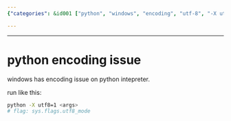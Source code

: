 ```yaml
---
{"categories": &id001 ["python", "windows", "encoding", "utf-8", "-X utf8=1", "sys.flags.utf8_mode", "solution"], "category": "Python programming", "date": "2023-07-05 09:39:32", "description": "The text dives into a Python encoding problem encountered on Windows systems. It proposes two solutions: running the interpreter with the &grave;-X utf8=1&grave; flag or setting &grave;sys.flags.utf8_mode&grave;. This ensures proper handling of Unicode characters and eliminates any potential encoding issues in Python scripts.", "tags": *id001, "title": "python encoding issue"}

---
```


------

# python encoding issue

windows has encoding issue on python intepreter.

run like this:
```bash
python -X utf8=1 <args>
# flag: sys.flags.utf8_mode
```


